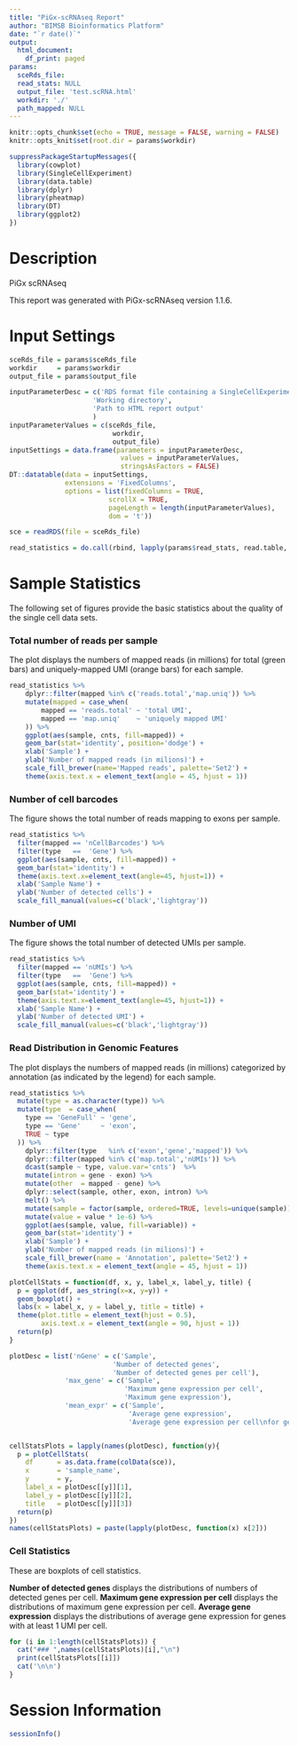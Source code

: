 ```yaml
---
title: "PiGx-scRNAseq Report"
author: "BIMSB Bioinformatics Platform"
date: "`r date()`"
output:
  html_document:
    df_print: paged
params:
  sceRds_file:
  read_stats: NULL
  output_file: 'test.scRNA.html'
  workdir: './'
  path_mapped: NULL
---
```


```r
knitr::opts_chunk$set(echo = TRUE, message = FALSE, warning = FALSE)
knitr::opts_knit$set(root.dir = params$workdir)
```

```r
suppressPackageStartupMessages({
  library(cowplot)
  library(SingleCellExperiment)
  library(data.table)
  library(dplyr)
  library(pheatmap)
  library(DT)
  library(ggplot2)
})
```

# Description

PiGx scRNAseq

This report was generated with PiGx-scRNAseq version 1.1.6.

# Input Settings

```r

sceRds_file = params$sceRds_file
workdir     = params$workdir
output_file = params$output_file

inputParameterDesc = c('RDS format file containing a SingleCellExperiment object',
                     'Working directory',
                     'Path to HTML report output'
                     )
inputParameterValues = c(sceRds_file,
                          workdir,
                          output_file)
inputSettings = data.frame(parameters = inputParameterDesc,
                            values = inputParameterValues,
                            stringsAsFactors = FALSE)
DT::datatable(data = inputSettings,
              extensions = 'FixedColumns',
              options = list(fixedColumns = TRUE,
                         scrollX = TRUE,
                         pageLength = length(inputParameterValues),
                         dom = 't'))
```


```r
sce = readRDS(file = sceRds_file)
```

```r
read_statistics = do.call(rbind, lapply(params$read_stats, read.table, header=TRUE))
```


# Sample Statistics

The following set of figures provide the basic statistics about the quality of the single cell data sets.

### Total number of reads per sample

The plot displays the numbers of mapped reads (in millions) for total (green bars) and uniquely-mapped UMI (orange bars) for each sample.

```r
read_statistics %>%
    dplyr::filter(mapped %in% c('reads.total','map.uniq')) %>%
    mutate(mapped = case_when(
        mapped == 'reads.total' ~ 'total UMI',
        mapped == 'map.uniq'    ~ 'uniquely mapped UMI'
    )) %>%
    ggplot(aes(sample, cnts, fill=mapped)) +
    geom_bar(stat='identity', position='dodge') +
    xlab('Sample') +
    ylab('Number of mapped reads (in milions)') +
    scale_fill_brewer(name='Mapped reads', palette='Set2') +
    theme(axis.text.x = element_text(angle = 45, hjust = 1))
```


### Number of cell barcodes

The figure shows the total number of reads mapping to exons per sample.

```r
read_statistics %>%
  filter(mapped == 'nCellBarcodes') %>%
  filter(type   ==  'Gene') %>%
  ggplot(aes(sample, cnts, fill=mapped)) +
  geom_bar(stat='identity') +
  theme(axis.text.x=element_text(angle=45, hjust=1)) +
  xlab('Sample Name') +
  ylab('Number of detected cells') +
  scale_fill_manual(values=c('black','lightgray'))
```

### Number of UMI

The figure shows the total number of detected UMIs per sample.

```r
read_statistics %>%
  filter(mapped == 'nUMIs') %>%
  filter(type   ==  'Gene') %>%
  ggplot(aes(sample, cnts, fill=mapped)) +
  geom_bar(stat='identity') +
  theme(axis.text.x=element_text(angle=45, hjust=1)) +
  xlab('Sample Name') +
  ylab('Number of detected UMI') +
  scale_fill_manual(values=c('black','lightgray'))
```

### Read Distribution in Genomic Features

The plot displays the numbers of mapped reads (in millions) categorized by annotation (as indicated by the legend) for each sample.

```r
read_statistics %>%
  mutate(type = as.character(type)) %>%
  mutate(type  = case_when(
    type == 'GeneFull' ~ 'gene',
    type == 'Gene'     ~ 'exon',
    TRUE ~ type
  )) %>%
    dplyr::filter(type   %in% c('exon','gene','mapped')) %>%
    dplyr::filter(mapped %in% c('map.total','nUMIs')) %>%
    dcast(sample ~ type, value.var='cnts')  %>%
    mutate(intron = gene - exon) %>%
    mutate(other  = mapped - gene) %>%
    dplyr::select(sample, other, exon, intron) %>%
    melt() %>%
    mutate(sample = factor(sample, ordered=TRUE, levels=unique(sample))) %>%
    mutate(value = value * 1e-6) %>%
    ggplot(aes(sample, value, fill=variable)) +
    geom_bar(stat='identity') +
    xlab('Sample') +
    ylab('Number of mapped reads (in milions)') +
    scale_fill_brewer(name = 'Annotation', palette='Set2') +
    theme(axis.text.x = element_text(angle = 45, hjust = 1))
```


```r
plotCellStats = function(df, x, y, label_x, label_y, title) {
  p = ggplot(df, aes_string(x=x, y=y)) +
  geom_boxplot() +
  labs(x = label_x, y = label_y, title = title) +
  theme(plot.title = element_text(hjust = 0.5),
        axis.text.x = element_text(angle = 90, hjust = 1))
  return(p)
}

plotDesc = list('nGene' = c('Sample',
                          'Number of detected genes',
                          'Number of detected genes per cell'),
              'max_gene' = c('Sample',
                             'Maximum gene expression per cell',
                             'Maximum gene expression'),
              'mean_expr' = c('Sample',
                              'Average gene expression',
                              'Average gene expression per cell\nfor genes with >0 UMI'))


cellStatsPlots = lapply(names(plotDesc), function(y){
  p = plotCellStats(
    df      = as.data.frame(colData(sce)),
    x       = 'sample_name',
    y       = y,
    label_x = plotDesc[[y]][1],
    label_y = plotDesc[[y]][2],
    title   = plotDesc[[y]][3])
  return(p)
})
names(cellStatsPlots) = paste(lapply(plotDesc, function(x) x[2]))
```

### Cell Statistics{.tabset}

These are boxplots of cell statistics.

__Number of detected genes__ displays the distributions of numbers of detected genes per cell.
__Maximum gene expression per cell__ displays the distributions of maximum gene expression per cell.
__Average gene expression__ displays the distributions of average gene expression for genes with at least 1 UMI per cell.

```r
for (i in 1:length(cellStatsPlots)) {
  cat("### ",names(cellStatsPlots)[i],"\n")
  print(cellStatsPlots[[i]])
  cat('\n\n')
}
```

# Session Information
```r
sessionInfo()
```
